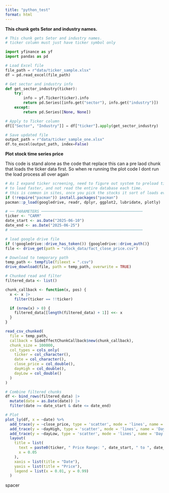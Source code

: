 ```yaml
---
title: "python_test"
format: html
---
```









**This chunk gets Setor and industry names.**

```python
# This chunk gets Setor and industry names.
# ticker column must just have ticker symbol only

import yfinance as yf
import pandas as pd

# Load Excel file
file_path = r"data/ticker_sample.xlsx"
df = pd.read_excel(file_path)

# Get sector and industry info
def get_sector_industry(ticker):
    try:
        info = yf.Ticker(ticker).info
        return pd.Series([info.get("sector"), info.get("industry")])
    except:
        return pd.Series([None, None])

# Apply to Ticker column
df[["Sector", "Industry"]] = df["ticker"].apply(get_sector_industry)

# Save updated file
output_path = r"data/ticker_sample_one.xlsx"
df.to_excel(output_path, index=False)


```





**Plot stock time series price**

This code is stand alone as the code that replace this can a pre laod chunk that loads the ticker data first. So when re running the plot code I dont run the load process all over again

```r
# As I expand ticker screening, need to figure out system to preload ticker info only. 
# to load faster, and not read the entire database each time.
# this is common in sites, once you pick the stocks it sort of loads everything related to it so when reports are requested it is faster to load, as it is not searching through all ticker info but just the selected one . 
if (!require("pacman")) install.packages("pacman")
pacman::p_load(googledrive, readr, dplyr, ggplot2, lubridate, plotly)

# ── PARAMETERS ─────────────────────────────────────────────
ticker <- "CARM"
date_start <- as.Date("2025-06-10")
date_end <- as.Date("2025-06-25")
# ───────────────────────────────────────────────────────────

# load google drive file
if (!googledrive::drive_has_token()) {googledrive::drive_auth()} 
file <- drive_get(path = "stock_data/fact_close_price.csv")

# Download to temporary path
temp_path <- tempfile(fileext = ".csv")
drive_download(file, path = temp_path, overwrite = TRUE)

# Chunked read and filter
filtered_data <- list()

chunk_callback <- function(x, pos) {
  x <- x |>
    filter(ticker == !!ticker)

  if (nrow(x) > 0) {
    filtered_data[[length(filtered_data) + 1]] <<- x
  }
}

read_csv_chunked(
  file = temp_path,
  callback = SideEffectChunkCallback$new(chunk_callback),
  chunk_size = 100000,
  col_types = cols_only(
    ticker = col_character(),
    date = col_character(),
    close_price = col_double(),
    dayHigh = col_double(),
    dayLow = col_double()
  )
)

# Combine filtered chunks
df <- bind_rows(filtered_data) |>
  mutate(date = as.Date(date)) |>
  filter(date >= date_start & date <= date_end)

# Plot
plot_ly(df, x = ~date) %>%
  add_trace(y = ~close_price, type = 'scatter', mode = 'lines', name = 'Close Price') %>%
  add_trace(y = ~dayHigh, type = 'scatter', mode = 'lines', name = 'Day High', line = list(dash = 'dot')) %>%
  add_trace(y = ~dayLow, type = 'scatter', mode = 'lines', name = 'Day Low', line = list(dash = 'dot')) %>%
  layout(
    title = list(
      text = paste0(ticker, " Price Range: ", date_start, " to ", date_end),
      x = 0.05
    ),
    xaxis = list(title = "Date"),
    yaxis = list(title = "Price"),
    legend = list(x = 0.01, y = 0.99)
  )


```






























































































































































































































































































































































































































































































spacer